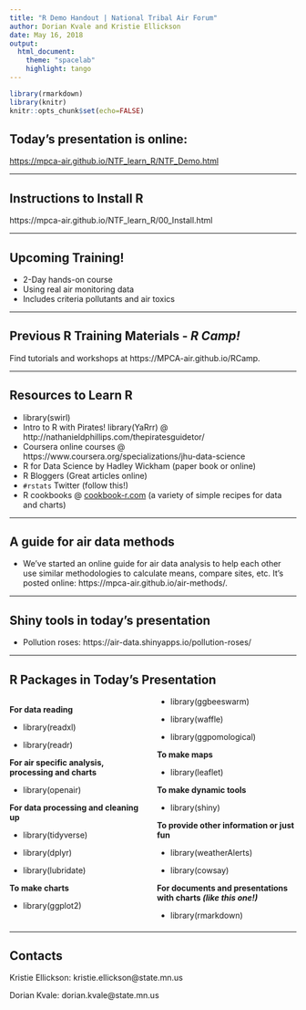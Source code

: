 ```yaml
---
title: "R Demo Handout | National Tribal Air Forum"
author: Dorian Kvale and Kristie Ellickson
date: May 16, 2018
output: 
  html_document:
    theme: "spacelab"
    highlight: tango
---
```


```r

library(rmarkdown)
library(knitr)
knitr::opts_chunk$set(echo=FALSE)

```
<style>
  .col2 {
    columns: 2 200px;         /* number of columns and width in pixels*/
    -webkit-columns: 2 200px; /* chrome, safari */
    -moz-columns: 2 200px;    /* firefox */
  }
</style>

## Today's presentation is online:

[https://mpca-air.github.io/NTF_learn_R/NTF_Demo.html](https://mpca-air.github.io/NTF_learn_R/NTF_Demo.html)

---

## Instructions to Install R

https://mpca-air.github.io/NTF_learn_R/00_Install.html

---

## Upcoming Training!

- 2-Day hands-on course
- Using real air monitoring data
- Includes criteria pollutants and air toxics

---

## Previous R Training Materials - _R Camp!_

Find tutorials and workshops at https://MPCA-air.github.io/RCamp.

---

## Resources to Learn R

- library(swirl)
- Intro to R with Pirates!
  library(YaRrr) @ http://nathanieldphillips.com/thepiratesguidetor/
- Coursera online courses @ https://www.coursera.org/specializations/jhu-data-science
- R for Data Science by Hadley Wickham (paper book or online)
- R Bloggers (Great articles online)
- `#rstats` Twitter (follow this!)
- R cookbooks @ [cookbook-r.com](http://www.cookbook-r.com) (a variety of simple recipes for data and charts)

---


## A guide for air data methods 

* We've started an online guide for air data analysis to help each other use similar methodologies to calculate means, compare sites, etc. It's posted online:
https://mpca-air.github.io/air-methods/.

---


## Shiny tools in today's presentation

- Pollution roses: https://air-data.shinyapps.io/pollution-roses/


---

## R Packages in Today's Presentation

<div class="col2">

__For data reading__

* library(readxl)

* library(readr)

__For air specific analysis, processing and charts__

* library(openair)

__For data processing and cleaning up__

* library(tidyverse)

* library(dplyr)

* library(lubridate)

__To make charts__

* library(ggplot2)

* library(ggbeeswarm)

* library(waffle)

* library(ggpomological)

__To make maps__

* library(leaflet)

__To make dynamic tools__

* library(shiny)

__To provide other information or just fun__

* library(weatherAlerts)

* library(cowsay)

__For documents and presentations with charts _(like this one!)_ __

* library(rmarkdown)

</div>

---

## Contacts
Kristie Ellickson: kristie.ellickson@state.mn.us

Dorian Kvale: dorian.kvale@state.mn.us




